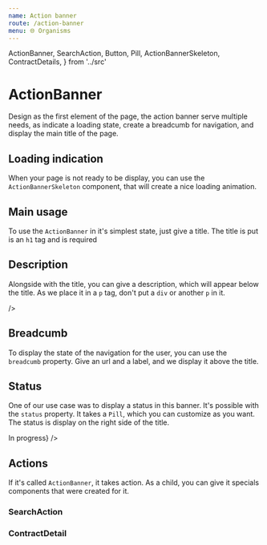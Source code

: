 ```yaml
---
name: Action banner
route: /action-banner
menu: 🌐 Organisms
---
```


  ActionBanner,
  SearchAction,
  Button,
  Pill,
  ActionBannerSkeleton,
  ContractDetails,
} from '../src'

# ActionBanner

Design as the first element of the page, the action banner serve multiple needs, as indicate a loading state, create a breadcumb for navigation, and display the main title of the page.

## Loading indication

When your page is not ready to be display, you can use the `ActionBannerSkeleton` component, that will create a nice loading animation.

<Playground>
  <ActionBannerSkeleton />
</Playground>

## Main usage

To use the `ActionBanner` in it's simplest state, just give a title. The title is put is an `h1` tag and is required

<Playground>
  <ActionBanner title="Lorem ipsum" />
</Playground>

## Description

Alongside with the title, you can give a description, which will appear below the title. As we place it in a `p` tag, don't put a `div` or another `p` in it.

<Playground>
  <ActionBanner
    title="Lorem ipsum"
    description="Aute officia nisi exercitation nulla dolor veniam ad et labore consectetur ut sunt ea pariatur."
    action={{ url: 'http://google.com', label: 'Mirror view' }}

/>

</Playground>

## Breadcumb

To display the state of the navigation for the user, you can use the `breadcumb` property. Give an url and a label, and we display it above the title.

<Playground>
  <ActionBanner
    title="Lorem ipsum"
    description="Aute officia nisi exercitation nulla dolor veniam ad et labore consectetur ut sunt ea pariatur."
    breadcumb={{
      label: 'Retour à la liste des contrats',
      url: '/',
    }}
  />
</Playground>

## Status

One of our use case was to display a status in this banner. It's possible with the `status` property. It takes a `Pill`, which you can customize as you want. The status is display on the right side of the title.

<Playground>
  <ActionBanner
    title="Lorem ipsum"
    description="Aute officia nisi exercitation nulla dolor veniam ad et labore consectetur ut sunt ea pariatur."
    status={<Pill color="warning">In progress</Pill>}
  />
</Playground>

## Actions

If it's called `ActionBanner`, it takes action. As a child, you can give it specials components that were created for it.

### SearchAction

<Playground>
  <ActionBanner
    title="Lorem ipsum"
    description="Aute officia nisi exercitation nulla dolor veniam ad et labore consectetur ut sunt ea pariatur."
  >
    <SearchAction
      label="Consectetur sit qui ipsum eu."
      placeholder="Nisi elit cupidatat"
      submitLabel="Submit"
      onSubmit={console.log}
    />
  </ActionBanner>
</Playground>

### ContractDetail

<Playground>
  <ActionBanner
    title="Lorem ipsum"
    description="Aute officia nisi exercitation nulla dolor veniam ad et labore consectetur ut sunt ea pariatur."
  >
    <ContractDetails
      details={[
        {
          label: 'N° des bénéficiaires',
          value: 145,
          color: 'third',
        },
        {
          label: 'Date de renouvellement',
          value: '02/12/2018',
          color: 'third',
        },
        {
          label: 'Primes',
          value: '1,660,789€',
          color: 'third',
        },
        {
          label: 'Status du paiement',
          value: 'En cours',
          color: 'fourth',
          info: 'Echéance au 15/04/2018',
        },
      ]}
    />
  </ActionBanner>
</Playground>
